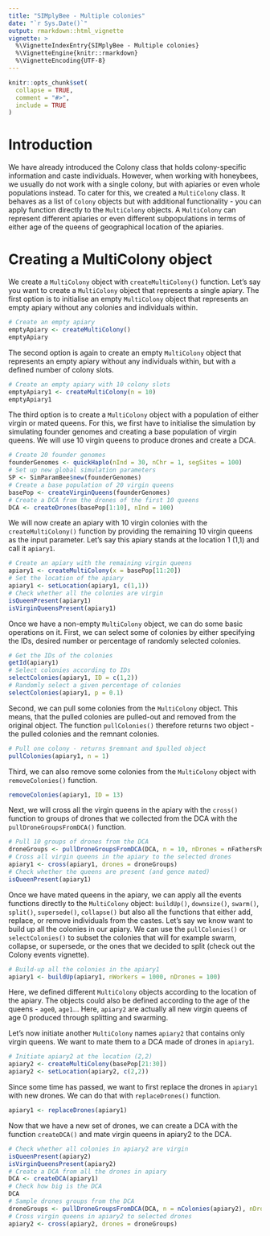 ```yaml
---
title: "SIMplyBee - Multiple colonies"
date: "`r Sys.Date()`"
output: rmarkdown::html_vignette
vignette: >
  %\VignetteIndexEntry{SIMplyBee - Multiple colonies}
  %\VignetteEngine{knitr::rmarkdown}
  %\VignetteEncoding{UTF-8}
---
```


```r
knitr::opts_chunk$set(
  collapse = TRUE,
  comment = "#>",
  include = TRUE
)
```

# Introduction
We have already introduced the Colony class that holds colony-specific information and caste individuals. However, when working with honeybees, we usually do not work with a single colony, but with apiaries or even whole populations instead. To cater for this, we created a `MultiColony` class. It behaves as a list of `Colony` objects but with additional functionality - you can apply function directly to the `MultiColony` objects. A `MultiColony` can represent different apiaries or even different subpopulations in terms of either age of the queens of geographical location of the apiaries. 

# Creating a MultiColony object
We create a `MultiColony` object with `createMultiColony()` function. Let's say you want to create a `MultiColony` object that represents a single apiary. The first option is to initialise an empty `MultiColony` object that represents an empty apiary without any colonies and individuals within.
```r
# Create an empty apiary
emptyApiary <- createMultiColony()
emptyApiary
```
The second option is again to create an empty `MultiColony` object that represents an empty apiary without any individuals within, but with a defined number of colony slots.
```r
# Create an empty apiary with 10 colony slots
emptyApiary1 <- createMultiColony(n = 10)
emptyApiary1
```
The third option is to create a `MultiColony` object with a population of either virgin or mated queens. For this, we first have to initialise the simulation by simulating founder genomes and creating a base population of virgin queens. We will use 10 virgin queens to produce drones and create a DCA.

```r
# Create 20 founder genomes
founderGenomes <- quickHaplo(nInd = 30, nChr = 1, segSites = 100)
# Set up new global simulation parameters
SP <- SimParamBee$new(founderGenomes)
# Create a base population of 20 virgin queens
basePop <- createVirginQueens(founderGenomes)
# Create a DCA from the drones of the first 10 queens
DCA <- createDrones(basePop[1:10], nInd = 100)
```

We will now create an apiary with 10 virgin colonies with the `createMultiColony()` function by providing the remaining 10 virgin queens as the input parameter. Let's say this apiary stands at the location 1 (1,1) and call it `apiary1`.
```r
# Create an apiary with the remaining virgin queens
apiary1 <- createMultiColony(x = basePop[11:20])
# Set the location of the apiary
apiary1 <- setLocation(apiary1, c(1,1))
# Check whether all the colonies are virgin
isQueenPresent(apiary1)
isVirginQueensPresent(apiary1)
```
Once we have a non-empty `MultiColony` object, we can do some basic operations on it. First, we can select some of colonies by either specifying the IDs, desired number or percentage of randomly selected colonies.
```r
# Get the IDs of the colonies
getId(apiary1)
# Select colonies according to IDs
selectColonies(apiary1, ID = c(1,2))
# Randomly select a given percentage of colonies
selectColonies(apiary1, p = 0.1)
```

Second, we can pull some colonies from the `MultiColony` object. This means, that the pulled colonies are pulled-out and removed from the original object. The function `pullColonies()` therefore returns two object - the pulled colonies and the remnant colonies.
```r
# Pull one colony - returns $remnant and $pulled object
pullColonies(apiary1, n = 1)
```

Third, we can also remove some colonies from the `MultiColony` object with `removeColonies()` function.
```r
removeColonies(apiary1, ID = 13)
```

Next, we will cross all the virgin queens in the apiary with the `cross()` function to groups of drones that we collected from the DCA with the `pullDroneGroupsFromDCA()` function.
```r
# Pull 10 groups of drones from the DCA
droneGroups <- pullDroneGroupsFromDCA(DCA, n = 10, nDrones = nFathersPoisson)
# Cross all virgin queens in the apiary to the selected drones
apiary1 <- cross(apiary1, drones = droneGroups)
# Check whether the queens are present (and gence mated)
isQueenPresent(apiary1)
```


Once we have mated queens in the apiary, we can apply all the events functions directly to the `MultiColony` object: `buildUp()`, `downsize()`, `swarm()`, `split()`, `supersede()`, `collapse()` but also all the functions that either add, replace, or remove individuals from the castes. Let's say we know want to build up all the colonies in our apiary. We can use the `pullColonies()` or `selectColonies()` to subset the colonies that will for example swarm, collapse, or supersede, or the ones that we decided to split (check out the Colony events vignette).
```r
# Build-up all the colonies in the apiary1
apiary1 <- buildUp(apiary1, nWorkers = 1000, nDrones = 100)
```

Here, we defined different `MultiColony` objects according to the location of the apiary. The objects could also be defined according to the age of the queens - `age0`, `age1`... Here, `apiary2` are actually all new virgin queens of age 0 produced through splitting and swarming.

Let's now initiate another `MultiColony` names `apiary2` that contains only virgin queens. We want to mate them to a DCA made of drones in `apiary1`. 
```r
# Initiate apiary2 at the location (2,2)
apiary2 <- createMultiColony(basePop[21:30])
apiary2 <- setLocation(apiary2, c(2,2))
```

Since some time has passed, we want to first replace the drones in `apiary1` with new drones. We can do that with `replaceDrones()` function.
```r
apiary1 <- replaceDrones(apiary1)
```

Now that we have a new set of drones, we can create a DCA with the function `createDCA()` and mate virgin queens in apiary2 to the DCA.
```r
# Check whether all colonies in apiary2 are virgin
isQueenPresent(apiary2)
isVirginQueensPresent(apiary2)
# Create a DCA from all the drones in apiary
DCA <- createDCA(apiary1)
# Check how big is the DCA
DCA
# Sample drones groups from the DCA
droneGroups <- pullDroneGroupsFromDCA(DCA, n = nColonies(apiary2), nDrones = nFathersPoisson)
# Cross virgin queens in apiary2 to selected drones
apiary2 <- cross(apiary2, drones = droneGroups)
```



